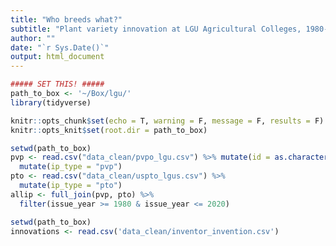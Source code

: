 ```yaml
---
title: "Who breeds what?"
subtitle: "Plant variety innovation at LGU Agricultural Colleges, 1980-2020"
author: ""
date: "`r Sys.Date()`"
output: html_document
---
```


```r
##### SET THIS! #####
path_to_box <- '~/Box/lgu/'
library(tidyverse)
```

```r
knitr::opts_chunk$set(echo = T, warning = F, message = F, results = F)
knitr::opts_knit$set(root.dir = path_to_box)
```

```r
setwd(path_to_box)
pvp <- read.csv("data_clean/pvpo_lgu.csv") %>% mutate(id = as.character(id)) %>% 
  mutate(ip_type = "pvp")
pto <- read.csv("data_clean/uspto_lgus.csv") %>% 
  mutate(ip_type = "pto")
allip <- full_join(pvp, pto) %>% 
  filter(issue_year >= 1980 & issue_year <= 2020)
```


```r
setwd(path_to_box)
innovations <- read.csv('data_clean/inventor_invention.csv')
```

